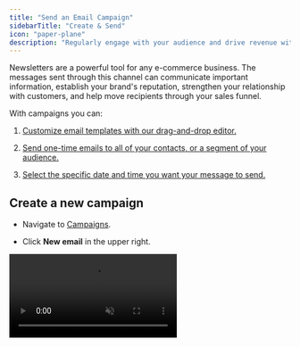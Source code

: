 ```yaml
---
title: "Send an Email Campaign"
sidebarTitle: "Create & Send"
icon: "paper-plane"
description: "Regularly engage with your audience and drive revenue with newsletters."
---
```


Newsletters are a powerful tool for any e-commerce business. The messages sent through this channel can communicate important information, establish your brand's reputation, strengthen your relationship with customers, and help move recipients through your sales funnel.

With campaigns you can:

1. <a href="#customize-your-template">Customize email templates with our drag-and-drop editor.</a>

2. <a href="#edit-your-campaign-details">Send one-time emails to all of your contacts, or a segment of your audience.</a>

3. <a href="#send-or-schedule-your-campaign">Select the specific date and time you want your message to send.</a>

## Create a new campaign

* Navigate to [Campaigns](https://dashboard.privy.com/message-campaigns).

* Click **New email** in the upper right.

<video autoPlay muted loop playsInline className="new-campaign" src="/images/email-campaigns/create-new-campaign.mp4" />

## Customize your template

* To start designing your template, click **Choose a template**.

* You'll be able to browse our Basic Templates, Privy Templates, Seasonal Templates, or your own Saved Templates folder. Choose which template you want to start with and click **Select.**

<video autoPlay muted loop playsInline className="new-template" src="/images/email-campaigns/choose-a-template.mp4" />

* Once you select your template, you can [use our drag and drop editor](https://help.privy.com/docs/learn/email-campaigns/email-templates) to customize the design.

* After you're finished designing your email, make sure you click **Save** to save all changes, and click **Next** to edit your campaign's settings.

## Edit your campaign details

The final step before sending or scheduling your campaign is to edit your campaign's details, including your email's name, recipients, sender details, subject line and preview text, and coupon. After you make changes to these details, make sure you **Save** your work.

### Email Name

This is internal only. Your customers will not see this name, it is for you to keep organized. This name is also important because it will appear in your reporting and your email segmentation.

<img height="200" src="/images/email-campaigns/email-name.png" />

### Recipients

Under the **"To"** section, click the 'edit' icon to select which contacts you'd like to send your campaign to.&#x20;

You can send to All Contacts, or you can select a [Custom or Smart Segment](https://help.privy.com/docs/learn/email-campaigns/segmentation) to target your email to a specific group of your list. You also have the option to exclude a segment from receiving your email under **"Don't send to"**.

Click **Done** to save your changes.

<img height="200" src="/images/email-campaigns/recipients.png" />

### Sender Details

Under the **"From"** section, click the 'edit' icon to edit or confirm your sender details, including your sending domain and your reply-to address. Click **Done** to save your changes.

<img height="200" src="/images/email-campaigns/sender-details.png" />

<Note>
  **Note:** To update the default From Name and Address used for your emails, navigate to the *Sender Options* section of your [account settings](https://dashboard.privy.com/settings/email). Additionally, consider [updating your sending domain](https://help.privy.com/docs/learn/deliverability/use-a-custom-sending-domain) so you can use custom addresses associated with your domain and improve your deliverability. 
</Note>

### Subject Line and Preview Text

Under the **"Subject"** section, click the 'edit' icon to edit your Subject Line and Preview Text. It's important to use unique, eye-catching Subject Lines for each of your emails. Your Preview Text is the text that follows immediately after your Subject Line in most email programs. Click **Done** to save your changes.

<img height="200" src="/images/email-campaigns/subject-line.png" />

### Coupon

If you're using a [Coupon merge tag](https://help.privy.com/docs/learn/content/coupon-codes#email-campaigns) in your Campaign, make sure that you attach your coupon code here. Click the 'edit' icon, select the desired coupon from the dropdown menu, and click **Done** to save your changes.

<img height="200" src="/images/email-campaigns/campaign-coupon.png" />

<Note>
  **Note:** Unique coupon codes are not supported for BigCommerce users in Campaigns. To include a master coupon, [create the coupon code](https://support.bigcommerce.com/s/article/Using-Coupon-Codes?language=en_US#create) in your BigCommerce account first, and then incorporate the code directly into the content of your Privy newsletter (as a text element, in an image, etc.)
</Note>  

## Preview and test your campaign

Whether you're on your Campaign's details page or in the email editor, you can **Preview** your email on desktop and mobile, or **Send a test email** by selecting these options at the top of the page.

<video autoPlay muted loop playsInline className="test-email" src="/images/email-campaigns/preview-test-email.mp4" />

<Note>
  **Note:** When sending a test email, you can choose up to 5 Privy users. To manage your account's users, follow this guide.
</Note>

## Send or Schedule your campaign

<img height="200" src="/images/email-campaigns/send-or-schedule.png" />

1. To send your campaign immediately, press the **Send** button and **Confirm** your decision.

2. To schedule your campaign, press the **Schedule** button, specify the day and time you'd like your email to send, and **Confirm**.

<Icon icon="circle-question" /> **Can I unschedule a campaign?**

Yes! Head to [Campaigns](https://dashboard.privy.com/message-campaigns) and click the menu to the right of the desired campaign. Select **Unschedule Campaign** and confirm your decision.

<img height="200" src="/images/email-campaigns/unschedule-campaign.png" />

## Managing Campaigns

As you create and send campaigns in Privy, you may have drafts that you want to delete, or emails that you want to duplicate.

<img height="200" src="/images/email-campaigns/delete-duplicate.png" />

### Duplicate a campaign

To duplicate a campaign:

* From your Campaigns table, click the dropdown menu to the right of the draft you want to copy. Select the **Duplicate** option.

<Warning>
  Privy only recommends duplicating campaigns when necessary. It's a best practice to [save templates](https://help.privy.com/docs/learn/email-campaigns/email-templates) and start from a fresh template each time you create a new campaign.
</Warning>

### Deleting a draft

To delete a draft:

* From your Campaigns table, click the dropdown menu to the right of the draft you want to delete. Select the **Delete** option.

* If you're on your campaign's details page, you can also click on the menu beside the Save button. Select the **Delete** option.
